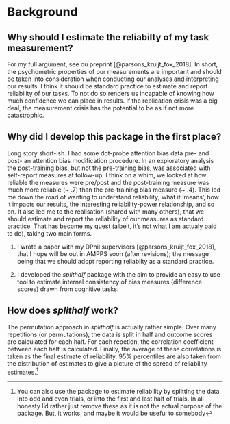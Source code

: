 # Background


## Why should I estimate the reliabilty of my task measurement?

For my full argument, see ou preprint [@parsons_kruijt_fox_2018]. In short, the psychometric properties of our measurements are important and should be taken into consideration when conducting our analyses and interpreting our results. I think it should be standard practice to estimate and report reliability of our tasks. To not do so renders us incapable of knowing how much confidence we can place in results. If the replication crisis was a big deal, the measurement crisis has the potential to be as if not more catastrophic. 

## Why did I develop this package in the first place?

Long story short-ish. I had some dot-probe attention bias data pre- and post- an attention bias modification procedure. In an exploratory analysis the post-training bias, but not the pre-training bias, was associated with self-report measures at follow-up. I think on a whim, we looked at how reliable the measures were pre/post and the post-training measure was much more reliable (~ .7) than the pre-training bias measure (~ .4). This led me down the road of wanting to understand reliability; what it 'means', how it impacts our results, the interesting reliability-power relationship, and so on. It also led me to the realisation (shared with many others), that we should estimate and report the reliability of our measures as standard practice. That has become my quest (albeit, it's not what I am actualy paid to do), taking two main forms.

1. I wrote a paper with my DPhil supervisors [@parsons_kruijt_fox_2018], that I hope will be out in AMPPS soon (after revisions); the message being that we should adopt reporting reliabilty as a standard practice. 

2. I developed the _splithalf_ package with the aim to provide an easy to use tool to estimate internal consistency of bias measures (difference scores) drawn from cognitive tasks. 

## How does _splithalf_ work?

The permutation approach in _splithalf_ is actually rather simple. Over many repetitions (or permutations), the data is split in half and outcome scores are calculated for each half. For each repetion, the correlation coefficient between each half is calculated. Finally, the average of these correlations is taken as the final estimate of reliability. 95% percentiles are also taken from the distribution of estimates to give a picture of the spread of reliability estimates.^[You can also use the package to estimate reliability by splitting the data into odd and even trials, or into the first and last half of trials. In all honesty I'd rather just remove these as it is not the actual purpose of the package. But, it works, and maybe it would be useful to somebody] 

